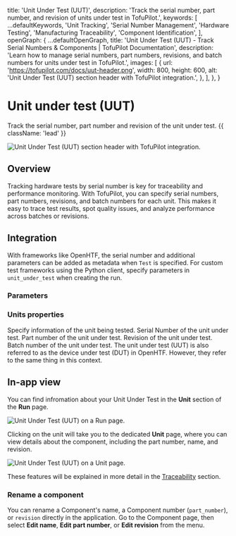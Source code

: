 
  title: 'Unit Under Test (UUT)',
  description:
    'Track the serial number, part number, and revision of units under test in TofuPilot.',
  keywords: [
    ...defaultKeywords,
    'Unit Tracking',
    'Serial Number Management',
    'Hardware Testing',
    'Manufacturing Traceability',
    'Component Identification',
  ],
  openGraph: {
    ...defaultOpenGraph,
    title:
      'Unit Under Test (UUT) - Track Serial Numbers & Components | TofuPilot Documentation',
    description:
      'Learn how to manage serial numbers, part numbers, revisions, and batch numbers for units under test in TofuPilot.',
    images: [
      {
        url: 'https://tofupilot.com/docs/uut-header.png',
        width: 800,
        height: 600,
        alt: 'Unit Under Test (UUT) section header with TofuPilot integration.',
      },
    ],
  },
}

# Unit under test (UUT)

Track the serial number, part number and revision of the unit under test. {{ className: 'lead' }}

<Image
  src="/uut-header.png"
  alt="Unit Under Test (UUT) section header with TofuPilot integration."
/>

## Overview

Tracking hardware tests by serial number is key for traceability and performance monitoring. With TofuPilot, you can specify serial numbers, part numbers, revisions, and batch numbers for each unit. This makes it easy to trace test results, spot quality issues, and analyze performance across batches or revisions.

## Integration

With frameworks like OpenHTF, the serial number and additional parameters can be added as metadata when `Test` is specified. For custom test frameworks using the Python client, specify parameters in `unit_under_test` when creating the run.

### Parameters
<CodeGroup>
  <CodeGithub
    title="OpenHTF"
    branch="main"
    path="docs_tofupilot/unit-under-test/openhtf/main.py"
  />

  <CodeGithub
    title="Python"
    branch="main"
    path="docs_tofupilot/unit-under-test/client/main.py"
  />
</CodeGroup>

### Units properties

<Properties>
    <Property name="unit_under_test" type="array">
        Specify information of the unit being tested.
    </Property>
    <Property name="serial_number" type="str"  indent={1}>
        Serial Number of the unit under test.
    </Property>
    <Property name="part_number" type="str"  indent={1}>
        Part number of the unit under test.
    </Property>
    <Property name="revision" type="str (optional)" indent={1}>
        Revision of the unit under test.
    </Property>
    <Property name="batch_number" type="str (optional)" indent={1}>
        Batch number of the unit under test.
    </Property>
</Properties>


<Note>
  The unit under test (UUT) is also referred to as the device under test (DUT) in OpenHTF. However, they refer to the same thing in this context.
</Note>



## In-app view

You can find infromation about your Unit Under Test in the **Unit** section of the **Run** page.

<Image src="/uut-page-run.png" alt="Unit Under Test (UUT) on a Run page." />

Clicking on the unit will take you to the dedicated **Unit** page, where you can view details about the component, including the part number, name, and revision.

<Image src="/uut-page-unit.png" alt="Unit Under Test (UUT) on a Unit page." />

These features will be explained in more detail in the [Traceability](/traceability) section.

### Rename a component

You can rename a Component's name, a Component number (`part_number`), or `revision` directly in the application. Go to the Component page, then select **Edit name**, **Edit part number**, or **Edit revision** from the menu.
